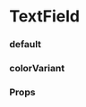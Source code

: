 
<Meta title="TextField" component={TextField} />

# TextField

### default

<Preview withToolbar>
  <Story name="default">
    <TextField
      marginBottom="size:008"
      labelPosition="top"
      label="Email"
      placeholder="Your Email"
      type="email"
      borderColor="red"
      isRequired
    />
    <TextField
      marginBottom="size:008"
      labelPosition="top"
      label="First Name"
      placeholder="First Name"
      type="text"
    />
    <TextField
      marginBottom="size:008"
      labelPosition="top"
      label="Last Name"
      placeholder="Last Name"
      type="text"
    />
    <TextField
      marginBottom="size:008"
      labelPosition="side"
      label="Password"
      placeholder="Your Password"
      type="password"
    />
    <TextField
      marginBottom="size:008"
      labelPosition="side"
      label="Confirm Password"
      placeholder="Password Confirmation"
      type="password"
    />
  </Story>
</Preview>

### colorVariant

<Preview withToolbar>
  <Story name="colorVariant">
    <TextField
      marginBottom="size:008"
      labelPosition="top"
      label="red"
      placeholder="red"
      colorVariant="red"
      isRequired
    />
  </Story>
</Preview>

### Props

<Props of={TextField} />

